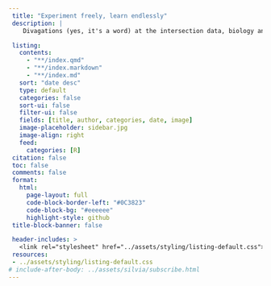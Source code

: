 ```yaml
---
 title: "Experiment freely, learn endlessly"
 description: |
    Divagations (yes, it's a word) at the intersection data, biology and code

 listing:
   contents:
     - "**/index.qmd"
     - "**/index.markdown"
     - "**/index.md"
   sort: "date desc"
   type: default
   categories: false
   sort-ui: false
   filter-ui: false
   fields: [title, author, categories, date, image]
   image-placeholder: sidebar.jpg
   image-align: right
   feed:
     categories: [R]
 citation: false
 toc: false
 comments: false
 format:
   html:
     page-layout: full
     code-block-border-left: "#0C3823"
     code-block-bg: "#eeeeee"
     highlight-style: github
 title-block-banner: false

 header-includes: >
   <link rel="stylesheet" href="../assets/styling/listing-default.css">
 resources:
 - ../assets/styling/listing-default.css
# include-after-body: ../assets/silvia/subscribe.html
---
```

